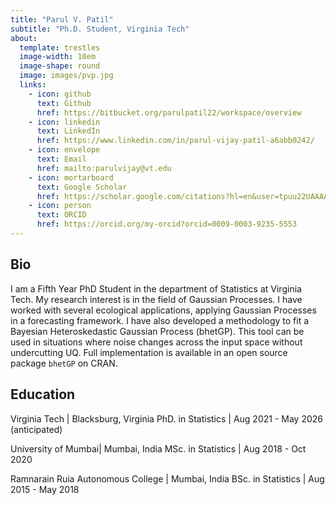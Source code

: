 ```yaml
---
title: "Parul V. Patil"
subtitle: "Ph.D. Student, Virginia Tech"
about: 
  template: trestles
  image-width: 10em
  image-shape: round
  image: images/pvp.jpg
  links:
    - icon: github
      text: Github
      href: https://bitbucket.org/parulpatil22/workspace/overview
    - icon: linkedin
      text: LinkedIn
      href: https://www.linkedin.com/in/parul-vijay-patil-a6abb0242/
    - icon: envelope
      text: Email
      href: mailto:parulvijay@vt.edu
    - icon: mortarboard
      text: Google Scholar
      href: https://scholar.google.com/citations?hl=en&user=tpuu22UAAAAJ
    - icon: person
      text: ORCID
      href: https://orcid.org/my-orcid?orcid=0009-0003-9235-5553
---
```


## Bio

I am a Fifth Year PhD Student in the department of Statistics at Virginia Tech. My research interest is in the field of Gaussian Processes. I have worked with several ecological applications, applying Gaussian Processes in a forecasting framework. I have also developed a methodology to fit a Bayesian Heteroskedastic Gaussian Process (bhetGP). This tool can be used in situations where noise changes across the input space without undercutting UQ. Full implementation is available in an open source package `bhetGP` on CRAN.


## Education

Virginia Tech \| Blacksburg, Virginia PhD. in Statistics \| Aug 2021 - May 2026 (anticipated)

University of Mumbai\| Mumbai, India MSc. in Statistics \| Aug 2018 - Oct 2020

Ramnarain Ruia Autonomous College \| Mumbai, India BSc. in Statistics \| Aug 2015 - May 2018


